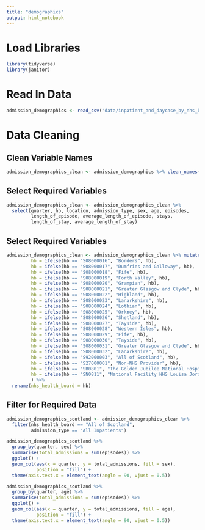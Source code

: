 ```yaml
---
title: "demographics"
output: html_notebook
---
```


# Load Libraries
```r
library(tidyverse)
library(janitor)
```

# Read In Data
```r
admission_demographics <- read_csv("data/inpatient_and_daycase_by_nhs_board_of_treatment_age_and_sex.csv")
```

# Data Cleaning

## Clean Variable Names 
```r
admission_demographics_clean <- admission_demographics %>% clean_names()
```

## Select Required Variables
```r
admission_demographics_clean <- admission_demographics_clean %>% 
  select(quarter, hb, location, admission_type, sex, age, episodes, 
         length_of_episode, average_length_of_episode, stays,
         length_of_stay, average_length_of_stay)
```

## Select Required Variables
```r
admission_demographics_clean <- admission_demographics_clean %>% mutate(hb = ifelse(hb == "S08000015", "Ayrshire and Arran", hb),
         hb = ifelse(hb == "S08000016", "Borders", hb),
         hb = ifelse(hb == "S08000017", "Dumfries and Galloway", hb),
         hb = ifelse(hb == "S08000018", "Fife", hb),
         hb = ifelse(hb == "S08000019", "Forth Valley", hb),
         hb = ifelse(hb == "S08000020", "Grampian", hb),
         hb = ifelse(hb == "S08000021", "Greater Glasgow and Clyde", hb),
         hb = ifelse(hb == "S08000022", "Highland", hb),
         hb = ifelse(hb == "S08000023", "Lanarkshire", hb),
         hb = ifelse(hb == "S08000024", "Lothian", hb),
         hb = ifelse(hb == "S08000025", "Orkney", hb),
         hb = ifelse(hb == "S08000026", "Shetland", hb),
         hb = ifelse(hb == "S08000027", "Tayside", hb),
         hb = ifelse(hb == "S08000028", "Western Isles", hb),
         hb = ifelse(hb == "S08000029", "Fife", hb),
         hb = ifelse(hb == "S08000030", "Tayside", hb),
         hb = ifelse(hb == "S08000031", "Greater Glasgow and Clyde", hb),
         hb = ifelse(hb == "S08000032", "Lanarkshire", hb),
         hb = ifelse(hb == "S92000003", "All of Scotland", hb),
         hb = ifelse(hb == "S27000001", "Non-NHS Provider", hb),
         hb = ifelse(hb == "SB0801", "The Golden Jubilee National Hospital", hb),
         hb = ifelse(hb == "SN0811", "National Facility NHS Louisa Jordan", hb)
         ) %>%
  rename(nhs_health_board = hb)

```

## Filter for Required Data

```r
admission_demographics_scotland <- admission_demographics_clean %>%
  filter(nhs_health_board == "All of Scotland",
         admission_type == "All Inpatients")
```

```r

admission_demographics_scotland %>% 
  group_by(quarter, sex) %>%
  summarise(total_admissions = sum(episodes)) %>% 
  ggplot() +
  geom_col(aes(x = quarter, y = total_admissions, fill = sex), 
           position = "fill") + 
  theme(axis.text.x = element_text(angle = 90, vjust = 0.5))

```


```r
admission_demographics_scotland %>% 
  group_by(quarter, age) %>%
  summarise(total_admissions = sum(episodes)) %>% 
  ggplot() +
  geom_col(aes(x = quarter, y = total_admissions, fill = age), 
           position = "fill") + 
  theme(axis.text.x = element_text(angle = 90, vjust = 0.5))
```

